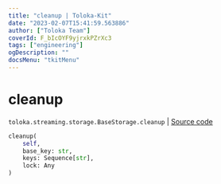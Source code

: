 ```yaml
---
title: "cleanup | Toloka-Kit"
date: "2023-02-07T15:41:59.563886"
author: ["Toloka Team"]
coverId: F_bIcOYF9yjrxkPZrXc3
tags: ["engineering"]
ogDescription: ""
docsMenu: "tkitMenu"
---
```


# cleanup
`toloka.streaming.storage.BaseStorage.cleanup` | [Source code](https://github.com/Toloka/toloka-kit/blob/v1.1.3/src/streaming/storage.py#L37)

```python
cleanup(
    self,
    base_key: str,
    keys: Sequence[str],
    lock: Any
)
```